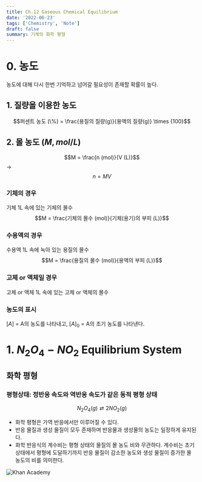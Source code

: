 ```yaml
---
title: Ch.12 Gaseous Chemical Equilibrium
date: '2022-06-23'
tags: ['Chemistry', 'Note']
draft: false
summary: 기체의 화학 평형
---
```


# 0. 농도
농도에 대해 다시 한번 기억하고 넘어갈 필요성이 존재할 확률이 높다.
 
## 1. 질량을 이용한 농도
$$퍼센트 농도 (\%) = \frac{용질의 질량(g)}{용액의 질량(g)} \times {100}$$

## 2. 몰 농도 ($M, mol/L$)
$$M = \frac{n (mol)}{V (L)}$$ -> $$n = MV$$

### 기체의 경우
기체 1L 속에 있는 기체의 몰수  
$$M = \frac{기체의 몰수 (mol)}{기체(용기)의 부피 (L)}$$
### 수용액의 경우
수용액 1L 속에 녹아 있는 용질의 몰수  
$$M = \frac{용질의 몰수 (mol)}{용액의 부피 (L)}$$
### 고체 or 액체일 경우
고체 or 액체 1L 속에 있는 고체 or 액체의 몰수  
### 농도의 표시
$[A]$ = A의 농도를 나타내고, $[A]_0$ = A의 초기 농도를 나타낸다.  

# 1. $N_2O_4-NO_2$ Equilibrium System
## 화학 평형
### 평형상태: **정반응** 속도와 **역반응** 속도가 같은 동적 평형 상태
$$N_2O_4(g) \rightleftarrows 2NO_2(g)$$
+ 화학 평형은 가역 반응에서만 이루어질 수 있다.
+ 반응 물질과 생성 물질이 모두 존재하며 반응물과 생성물의 농도는 일정하게 유지된다.
+ 화학 반응식의 계수비는 평형 상태의 물질의 몰 농도 비와 무관하다. 계수비는 초기 상태에서 평형에 도달하기까지 반응 물질이 감소한 농도와 생성 물질이 증가한 몰 농도의 비를 의미한다.

![Khan Academy](/static/images/Chemistry/1.jpg)
